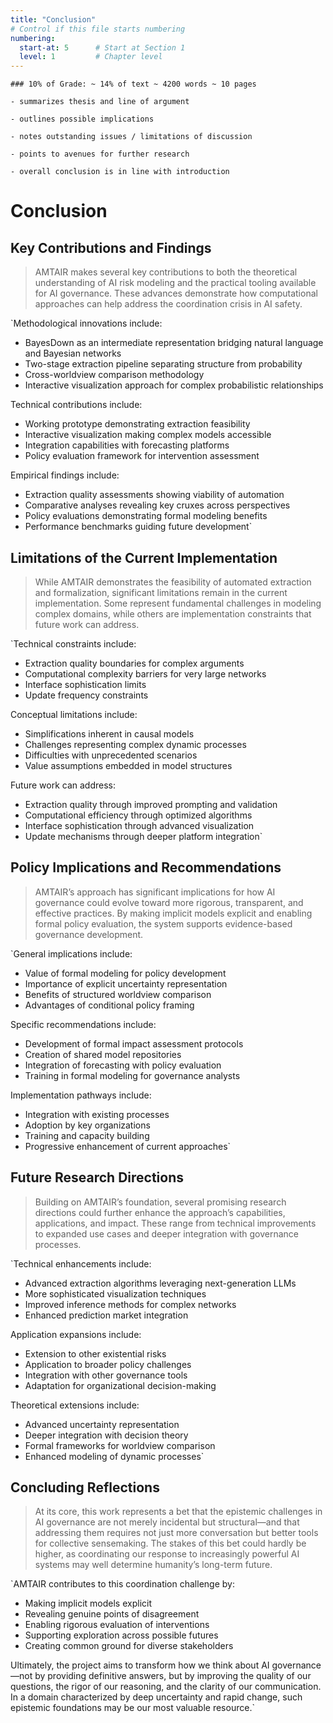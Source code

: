 ```yaml
---
title: "Conclusion"
# Control if this file starts numbering
numbering:
  start-at: 5      # Start at Section 1
  level: 1         # Chapter level
---
```


<!-- ## The Current State of Things & How to Continue -->

```
### 10% of Grade: ~ 14% of text ~ 4200 words ~ 10 pages

- summarizes thesis and line of argument

- outlines possible implications

- notes outstanding issues / limitations of discussion

- points to avenues for further research

- overall conclusion is in line with introduction

```



# Conclusion {#sec-conclusion}

<!-- [ ] Expand this section to ~14% of total text (approximately 4200 words) -->



## Key Contributions and Findings {#sec-key-contributions}

<!-- [ ] Summarize the project's main contributions to both the technical understanding of AI risk modeling and the practical implementation of policy evaluation tools -->

> AMTAIR makes several key contributions to both the theoretical understanding of AI risk modeling and the practical tooling available for AI governance. These advances demonstrate how computational approaches can help address the coordination crisis in AI safety.

`Methodological innovations include:

- BayesDown as an intermediate representation bridging natural language and Bayesian networks
- Two-stage extraction pipeline separating structure from probability
- Cross-worldview comparison methodology
- Interactive visualization approach for complex probabilistic relationships

Technical contributions include:

- Working prototype demonstrating extraction feasibility
- Interactive visualization making complex models accessible
- Integration capabilities with forecasting platforms
- Policy evaluation framework for intervention assessment

Empirical findings include:

- Extraction quality assessments showing viability of automation
- Comparative analyses revealing key cruxes across perspectives
- Policy evaluations demonstrating formal modeling benefits
- Performance benchmarks guiding future development`










## Limitations of the Current Implementation {#sec-limitations}

<!-- [ ] Acknowledge specific limitations of the current system, distinguishing between fundamental constraints and opportunities for improvement in future work -->

> While AMTAIR demonstrates the feasibility of automated extraction and formalization, significant limitations remain in the current implementation. Some represent fundamental challenges in modeling complex domains, while others are implementation constraints that future work can address.

`Technical constraints include:

- Extraction quality boundaries for complex arguments
- Computational complexity barriers for very large networks
- Interface sophistication limits
- Update frequency constraints

Conceptual limitations include:

- Simplifications inherent in causal models
- Challenges representing complex dynamic processes
- Difficulties with unprecedented scenarios
- Value assumptions embedded in model structures

Future work can address:

- Extraction quality through improved prompting and validation
- Computational efficiency through optimized algorithms
- Interface sophistication through advanced visualization
- Update mechanisms through deeper platform integration`










## Policy Implications and Recommendations {#sec-policy-implications}

<!-- [ ] Draw out concrete implications for AI governance, highlighting how formal modeling can inform policy development, implementation, and evaluation -->

> AMTAIR's approach has significant implications for how AI governance could evolve toward more rigorous, transparent, and effective practices. By making implicit models explicit and enabling formal policy evaluation, the system supports evidence-based governance development.

`General implications include:

- Value of formal modeling for policy development
- Importance of explicit uncertainty representation
- Benefits of structured worldview comparison
- Advantages of conditional policy framing

Specific recommendations include:

- Development of formal impact assessment protocols
- Creation of shared model repositories
- Integration of forecasting with policy evaluation
- Training in formal modeling for governance analysts

Implementation pathways include:

- Integration with existing processes
- Adoption by key organizations
- Training and capacity building
- Progressive enhancement of current approaches`











## Future Research Directions {#sec-future-research}

<!-- [ ] Outline promising directions for future work, including technical enhancements, expanded applications, and deeper integration with governance processes -->

> Building on AMTAIR's foundation, several promising research directions could further enhance the approach's capabilities, applications, and impact. These range from technical improvements to expanded use cases and deeper integration with governance processes.

`Technical enhancements include:

- Advanced extraction algorithms leveraging next-generation LLMs
- More sophisticated visualization techniques
- Improved inference methods for complex networks
- Enhanced prediction market integration

Application expansions include:

- Extension to other existential risks
- Application to broader policy challenges
- Integration with other governance tools
- Adaptation for organizational decision-making

Theoretical extensions include:

- Advanced uncertainty representation
- Deeper integration with decision theory
- Formal frameworks for worldview comparison
- Enhanced modeling of dynamic processes`










## Concluding Reflections {#sec-concluding-reflections}

<!-- [ ] Close with broader reflections on the role of formal modeling in addressing complex governance challenges, particularly under conditions of deep uncertainty and rapid technological change -->

> At its core, this work represents a bet that the epistemic challenges in AI governance are not merely incidental but structural—and that addressing them requires not just more conversation but better tools for collective sensemaking. The stakes of this bet could hardly be higher, as coordinating our response to increasingly powerful AI systems may well determine humanity's long-term future.

`AMTAIR contributes to this coordination challenge by:

- Making implicit models explicit
- Revealing genuine points of disagreement
- Enabling rigorous evaluation of interventions
- Supporting exploration across possible futures
- Creating common ground for diverse stakeholders

Ultimately, the project aims to transform how we think about AI governance—not by providing definitive answers, but by improving the quality of our questions, the rigor of our reasoning, and the clarity of our communication. In a domain characterized by deep uncertainty and rapid change, such epistemic foundations may be our most valuable resource.`


